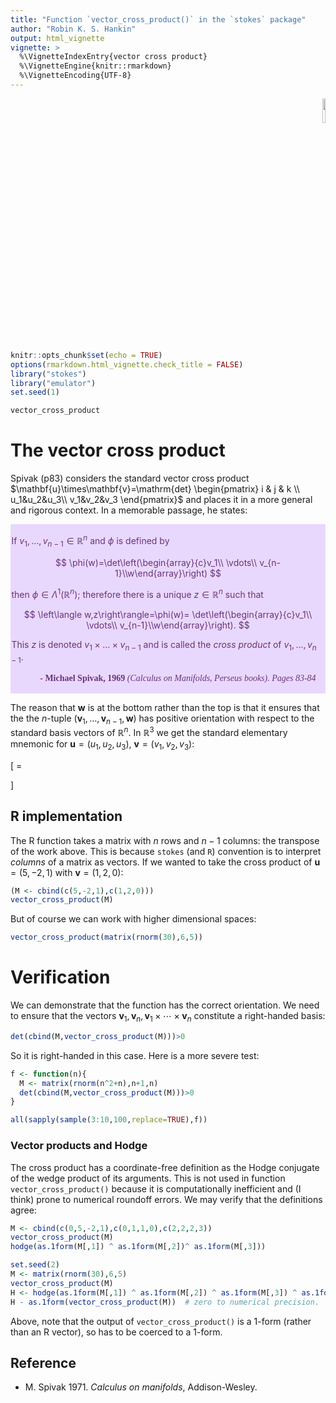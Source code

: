 ```yaml
---
title: "Function `vector_cross_product()` in the `stokes` package"
author: "Robin K. S. Hankin"
output: html_vignette
vignette: >
  %\VignetteIndexEntry{vector cross product}
  %\VignetteEngine{knitr::rmarkdown}
  %\VignetteEncoding{UTF-8}
---
```


<p style="text-align: right;">
![](`r system.file("help/figures/stokes.png", package = "stokes")`){width=10%}
</p>

```r
knitr::opts_chunk$set(echo = TRUE)
options(rmarkdown.html_vignette.check_title = FALSE)
library("stokes")
library("emulator")
set.seed(1)
```

```r
vector_cross_product
```

# The vector cross product

Spivak (p83) considers the standard vector cross product
$\mathbf{u}\times\mathbf{v}=\mathrm{det} \begin{pmatrix} i & j & k \\
u_1&u_2&u_3\\ v_1&v_2&v_3 \end{pmatrix}$ and places it in a more
general and rigorous context.  In a memorable passage, he states:

<div class="warning" style='padding:0.1em; background-color:#E9D8FD; color:#69337A'>
<span>
<p>

If $v_1,\ldots,v_{n-1}\in\mathbb{R}^n$ and $\phi$ is defined by

$$
\phi(w)=\det\left(\begin{array}{c}v_1\\ \vdots\\ v_{n-1}\\w\end{array}\right)
$$

then $\phi\in\Lambda^1\left(\mathbb{R}^n\right)$; therefore there is a
unique $z\in\mathbb{R}^n$ such that

$$
\left\langle w,z\right\rangle=\phi(w)=
\det\left(\begin{array}{c}v_1\\ \vdots\\ v_{n-1}\\w\end{array}\right).
$$	

This $z$ is denoted $v_1\times\ldots\times v_{n-1}$ and is called the
*cross product* of $v_1,\ldots,v_{n-1}$.

</p>
<p style='margin-bottom:1em; margin-right:1em; text-align:right; font-family:Georgia'> <b>- Michael Spivak, 1969</b> <i>(Calculus on Manifolds, Perseus books).  Pages 83-84</i>
</p></span>
</div>

The reason that $\mathbf{w}$ is at the bottom rather than the top is
that it ensures that the the $n$-tuple
$(\mathbf{v}_1,\ldots,\mathbf{v}_{n-1},\mathbf{w})$ has positive
orientation with respect to the standard basis vectors of
$\mathbb{R}^n$.  In $\mathbb{R}^3$ we get the standard elementary
mnemonic for $\mathbf{u}=(u_1,u_2,u_3)$, $\mathbf{v}=(v_1,v_2,v_3)$:

\[
\mathbf{u}\times\mathbf{v}=
\mathrm{det}
\begin{pmatrix}
i&j&k\\
u_1&u_2&u_3\\
v_1&v_2&v_3
\end{pmatrix}
\]


## R implementation {-}

The R function \code{vector_cross_product()} takes a matrix with $n$
rows and $n-1$ columns: the transpose of the work above.  This is
because `stokes` (and `R`) convention is to interpret _columns_ of a
matrix as vectors.  If we wanted to take the cross product of
$\mathbf{u}=(5,-2,1)$ with $\mathbf{v}=(1,2,0)$:

```r
(M <- cbind(c(5,-2,1),c(1,2,0)))
vector_cross_product(M)
```

But of course we can work with higher dimensional spaces:

```r
vector_cross_product(matrix(rnorm(30),6,5))
```

# Verification

We can demonstrate that the function has the correct orientation.  We
need to ensure that the vectors
$\mathbf{v}_1,\mathbf{v}_n,\mathbf{v}_1\times\cdots\times\mathbf{v}_n$
constitute a right-handed basis:

```r
det(cbind(M,vector_cross_product(M)))>0
```

So it is right-handed in this case.  Here is a more severe test:

```r
f <- function(n){
  M <- matrix(rnorm(n^2+n),n+1,n)
  det(cbind(M,vector_cross_product(M)))>0
}

all(sapply(sample(3:10,100,replace=TRUE),f))
```

### Vector products and Hodge 

The cross product has a coordinate-free definition as the Hodge
conjugate of the wedge product of its arguments.  This is not used in
function `vector_cross_product()` because it is computationally
inefficient and (I think) prone to numerical roundoff errors.
We may verify that the definitions agree:

```r
M <- cbind(c(0,5,-2,1),c(0,1,1,0),c(2,2,2,3))
vector_cross_product(M)
hodge(as.1form(M[,1]) ^ as.1form(M[,2])^ as.1form(M[,3]))
```

```r
set.seed(2)
M <- matrix(rnorm(30),6,5)
vector_cross_product(M)
H <- hodge(as.1form(M[,1]) ^ as.1form(M[,2]) ^ as.1form(M[,3]) ^ as.1form(M[,4]) ^ as.1form(M[,5]))
H - as.1form(vector_cross_product(M))  # zero to numerical precision.
```

Above, note that the output of `vector_cross_product()` is a 1-form
(rather than an R vector), so has to be coerced to a 1-form.


## Reference

*  M. Spivak 1971. _Calculus on manifolds_, Addison-Wesley.



